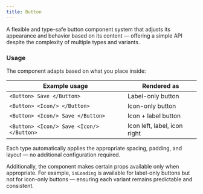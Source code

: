```yaml
---
title: Button
---
```


A flexible and type-safe button component system that adjusts its appearance and behavior based on its content — offering a simple API despite the complexity of multiple types and variants.

### Usage

The component adapts based on what you place inside:

| Example usage                             | Rendered as                  |
| ----------------------------------------- | ---------------------------- |
| `<Button> Save </Button>`                 | Label-only button            |
| `<Button> <Icon/> </Button>`              | Icon-only button             |
| `<Button> <Icon/> Save </Button>`         | Icon + label button          |
| `<Button> <Icon/> Save <Icon/> </Button>` | Icon left, label, icon right |

Each type automatically applies the appropriate spacing, padding, and layout — no additional configuration required.

Additionally, the component makes certain props available only when appropriate.
For example, `isLoading` is available for label-only buttons but not for icon-only buttons — ensuring each variant remains predictable and consistent.
